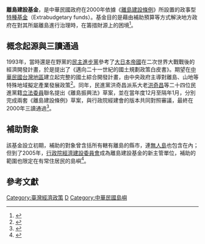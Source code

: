 '''離島建設基金'''，是中華民國政府在2000年依據《[[s:離島建設條例|離島建設條例]]》所設置的政事型[[特種基金|特種基金]]（Extrabudgetary funds）。基金目的是藉由補助預算等方式解決地方政府在對其所屬離島進行治理時，在籌措財源上的困境<ref name="顏子傑">{{Cite journal|author=顏子傑|title=〈離島建設基金之研究〉|journal=國立臺灣大學政治學研究所碩士論文|publisher=[[國立臺灣大學|國立臺灣大學]]|location=[[臺北市|臺北市]]|year=2011|language=zh-tw|accessdate=2011-08-03}}</ref>。

==概念起源與三讀通過==
1993年，當時還是在野黨的[[民主進步黨|民主進步黨]]參考了[[大日本帝國|大日本帝國]]在二次世界大戰戰後的經濟開發計畫，於是提出了《邁向二十一世紀的國土規劃政策白皮書》。期望在[[中華民國台灣地區|中華民國台灣地區]]建立起完整的國土綜合開發計畫，由中央政府主導對離島、山地等特殊地域擬定產業發展政策<ref>{{Cite book|author=民主進步黨政策研究中心|title=《邁向二十一世紀的國土規劃－民主進步黨的國土規劃與開發的藍圖》|pages=20-37|publisher=[[民主進步黨|民主進步黨]]|location=臺北市|year=1993|language=zh-tw|accessdate=2011-08-07}}</ref>。同年，民進黨洪奇昌派系大老[[洪奇昌|洪奇昌]]等二十四位民進黨籍[[立法委員|立法委員]]聯名提出《離島振興法》草案，並在當年度12月至隔年1月，分別完成兩套《離島建設條例》草案，與行政院經建會的版本共同對照審議，最終在2000年三讀通過<ref>{{Cite journal|author=陳正雄|title=〈連江縣離島建設基金分配與運用之研究〉|journal=銘傳大學公共事務學系碩士在職專班碩士論文|pages=16|publisher=[[銘傳大學|銘傳大學]]|location=[[桃園市|桃園縣]]|year=2007|language=zh-tw|accessdate=2011-08-07}}</ref>。

==補助對象==
該基金設立初期，補助的對象曾含括所有轄有離島的縣市，連[[無人島|無人島]]也包含在內；但到了2005年，[[行政院經濟建設委員會|行政院經濟建設委員會]]成為離島建設基金的新主管單位，補助的範圍也限定在有常住居民的島嶼<ref>{{Cite book|title=《98年度離島建設基金補助計畫作業手冊》|publisher=[[行政院經濟建設委員會|行政院經濟建設委員會]]|location=臺北市|year=2008|language=zh-tw|accessdate=2011-08-07}}</ref>。

== 參考文獻 ==
{{reflist}}

[[Category:臺灣經濟政策|Category:臺灣經濟政策]]
[[Category:中華民國國家發展委員會|D]]
[[Category:中華民國島嶼|Category:中華民國島嶼]]